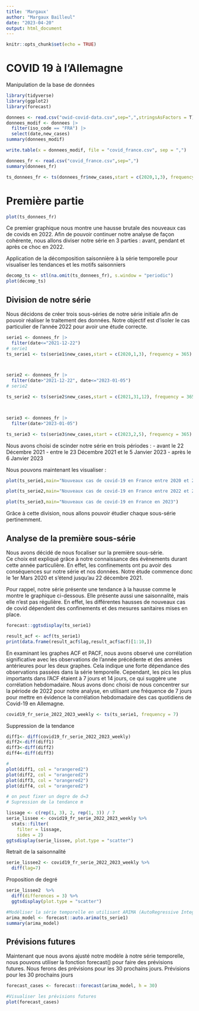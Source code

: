 ```yaml
---
title: 'Margaux'
author: "Margaux Bailleul"
date: "2023-04-20"
output: html_document
---
```


```r
knitr::opts_chunk$set(echo = TRUE)
```

# COVID 19 à l'Allemagne

Manipulation de la base de données 

```r
library(tidyverse)
library(ggplot2)
library(forecast)

donnees <- read.csv("owid-covid-data.csv",sep=",",stringsAsFactors = T)
donnees_modif <- donnees |> 
  filter(iso_code == "FRA") |> 
  select(date,new_cases)
summary(donnees_modif)

write.table(x = donnees_modif, file = "covid_france.csv", sep = ",")
```

```r
donnees_fr <- read.csv("covid_france.csv",sep=",")
summary(donnees_fr)
```


```r
ts_donnees_fr <- ts(donnees_fr$new_cases,start = c(2020,1,3), frequency = 365)
```


# Première partie 

```r
plot(ts_donnees_fr)
```
Ce premier graphique nous montre une hausse brutale des nouveaux cas de covids en 2022. Afin de pouvoir continuer notre analyse de façon cohérente, nous allons diviser notre série en 3 parties : avant, pendant et après ce choc en 2022.  

Application de la décomposition saisonnière à la série temporelle pour visualiser les tendances et les motifs saisonniers

```r
decomp_ts <- stl(na.omit(ts_donnees_fr), s.window = "periodic")
plot(decomp_ts)
```

## Division de notre série 

Nous décidons de créer trois sous-séries de notre série initiale afin de pouvoir réaliser le traitement des données. Notre objectif est d'isoler le cas particulier de l'année 2022 pour avoir une étude correcte.

```r
serie1 <- donnees_fr |> 
  filter(date<="2021-12-22")
# serie1
ts_serie1 <- ts(serie1$new_cases,start = c(2020,1,3), frequency = 365)



serie2 <- donnees_fr |> 
  filter(date>"2021-12-22", date<="2023-01-05")
# serie2

ts_serie2 <- ts(serie2$new_cases,start = c(2021,31,12), frequency = 365)



serie3 <- donnees_fr |> 
  filter(date>"2023-01-05")

ts_serie3 <- ts(serie3$new_cases,start = c(2023,2,5), frequency = 365)
```

Nous avons choisi de scinder notre série en trois périodes : 
- avant le 22 Décembre 2021
- entre le 23 Décembre 2021 et le 5 Janvier 2023
- après le 6 Janvier 2023

Nous pouvons maintenant les visualiser : 

```r
plot(ts_serie1,main="Nouveaux cas de covid-19 en France entre 2020 et 2022")
```

```r
plot(ts_serie2,main="Nouveaux cas de covid-19 en France entre 2022 et 2023")
```

```r
plot(ts_serie3,main="Nouveaux cas de covid-19 en France en 2023")
```

Grâce à cette division, nous allons pouvoir étudier chaque sous-série pertinemment. 

## Analyse de la première sous-série

Nous avons décidé de nous focaliser sur la première sous-série. \
Ce choix est expliqué grâce à notre connaissance des évènements durant cette année particulière. En effet, les confinements ont pu avoir des conséquences sur notre série et nos données.
Notre étude commence donc le 1er Mars 2020 et s'étend jusqu'au 22 décembre 2021.

Pour rappel, notre série présente une tendance à la hausse comme le montre le graphique ci-dessous. Elle présente aussi une saisonnalité, mais elle n'est pas régulière. En effet, les différentes hausses de nouveaux cas de covid dépendent des confinements et des mesures sanitaires mises en place.


```r
forecast::ggtsdisplay(ts_serie1)
```


```r
result_acf <- acf(ts_serie1)
print(data.frame(result_acf$lag,result_acf$acf)[1:10,])
```

En examinant les graphes ACF et PACF, nous avons observé une corrélation significative avec les observations de l'année précédente et des années antérieures pour les deux graphes. Cela indique une forte dépendance des observations passées dans la série temporelle. Cependant, les pics les plus importants dans l'ACF étaient à 7 jours et 14 jours, ce qui suggère une corrélation hebdomadaire. Nous avons donc choisi de nous concentrer sur la période de 2022 pour notre analyse, en utilisant une fréquence de 7 jours pour mettre en évidence la corrélation hebdomadaire des cas quotidiens de Covid-19 en Allemagne.


```r
covid19_fr_serie_2022_2023_weekly <- ts(ts_serie1, frequency = 7)
```

Suppression de la tendance 

```r
diff1<- diff(covid19_fr_serie_2022_2023_weekly)
diff2<-diff(diff1)
diff3<-diff(diff2)
diff4<-diff(diff3)

#
plot(diff1, col = "orangered2")
plot(diff2, col = "orangered2")
plot(diff3, col = "orangered2")
plot(diff4, col = "orangered2")

# on peut fixer un degre de d=3
# Supression de la tendance m 
```


```r
lissage <- c(rep(1, 3), 2, rep(1, 3)) / 7
serie_lissee <- covid19_fr_serie_2022_2023_weekly %>% 
  stats::filter(
    filter = lissage, 
    sides = 2)
ggtsdisplay(serie_lissee, plot.type = "scatter")
```

Retrait de la saisonnalité

```r
serie_lissee2 <- covid19_fr_serie_2022_2023_weekly %>% 
  diff(lag=7)
```

Proposition de degré
```r
serie_lissee2  %>% 
  diff(differences = 3) %>% 
  ggtsdisplay(plot.type = "scatter")

```





```r
#Modéliser la série temporelle en utilisant ARIMA (AutoRegressive Integrated Moving Average)
arima_model <- forecast::auto.arima(ts_serie1)
summary(arima_model)
```

## Prévisions futures

Maintenant que nous avons ajusté notre modèle à notre série temporelle, nous pouvons utiliser la fonction forecast() pour faire des prévisions futures. Nous ferons des prévisions pour les 30 prochains jours.
Prévisions pour les 30 prochains jours

```r
forecast_cases <- forecast::forecast(arima_model, h = 30)

#Visualiser les prévisions futures
plot(forecast_cases)
```













